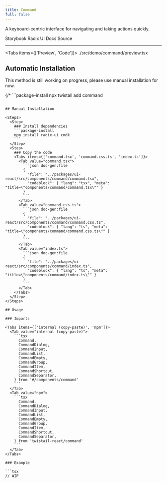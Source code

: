 ```yaml
---
title: Command
full: false
---
```


A keyboard-centric interface for navigating and taking actions quickly.

<Badges>
  <BadgeLink href="https://storybook.twistail.com/?path=/docs/base-components-command--docs" external>
    Storybook
  </BadgeLink>
  <BadgeLink href="https://www.radix-ui.com/primitives/docs/utilities/slot" external>
    Radix UI Docs
  </BadgeLink>
  <BadgeLink href="https://github.com/riipandi/twistail/tree/main/packages/ui-react/src/components/command" external>
    Source
  </BadgeLink>
</Badges>

---


<Tabs items={['Preview', 'Code']}>
  <Tab value="Preview" className="rounded-b-xl flex min-h-44 flex-wrap items-center justify-center gap-4 py-20 not-prose">
    <Demo />
  </Tab>
  <Tab value="Code">
    <include cwd lang="tsx">./src/demo/command/preview.tsx</include>
  </Tab>
</Tabs>

## Automatic Installation

<Callout type='warn'>
  This method is still working on progress, please use manual installation for now.
</Callout>

{/* ```package-install
npx twistail add command
``` */}

## Manual Installation

<Steps>
  <Step>
    ### Install dependencies
    ```package-install
    npm install radix-ui cmdk
    ```
  </Step>
  <Step>
    ### Copy the code
    <Tabs items={['command.tsx', 'command.css.ts', 'index.ts']}>
      <Tab value="command.tsx">
        ```json doc-gen:file
        {
          "file": "../packages/ui-react/src/components/command/command.tsx",
          "codeblock": { "lang": "tsx", "meta": "title=\"components/command/command.tsx\"" }
        }
        ```
      </Tab>
      <Tab value="command.css.ts">
        ```json doc-gen:file
        {
          "file": "../packages/ui-react/src/components/command/command.css.ts",
          "codeblock": { "lang": "ts", "meta": "title=\"components/command/command.css.ts\"" }
        }
        ```
      </Tab>
      <Tab value="index.ts">
        ```json doc-gen:file
        {
          "file": "../packages/ui-react/src/components/command/index.ts",
          "codeblock": { "lang": "ts", "meta": "title=\"components/command/index.ts\"" }
        }
        ```
      </Tab>
    </Tabs>
  </Step>
</Steps>

## Usage

### Imports

<Tabs items={['internal (copy-paste)', 'npm']}>
  <Tab value="internal (copy-paste)">
    ```tsx
      Command,
      CommandDialog,
      CommandInput,
      CommandList,
      CommandEmpty,
      CommandGroup,
      CommandItem,
      CommandShortcut,
      CommandSeparator,
    } from '#/components/command'
    ```
  </Tab>
  <Tab value="npm">
    ```tsx
      Command,
      CommandDialog,
      CommandInput,
      CommandList,
      CommandEmpty,
      CommandGroup,
      CommandItem,
      CommandShortcut,
      CommandSeparator,
    } from 'twistail-react/command'
    ```
  </Tab>
</Tabs>

### Example

```tsx
// WIP
```
